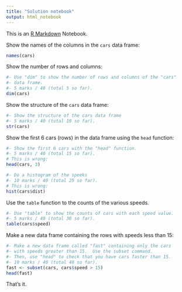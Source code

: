 ```yaml
---
title: "Solution notebook"
output: html_notebook
---
```


This is an [R Markdown](http://rmarkdown.rstudio.com) Notebook.

Show the names of the columns in the `cars` data frame:

```r
names(cars)
```

Show the number of rows and columns:

```r
#- Use "dim" to show the number of rows and columns of the "cars"
#- data frame.
#- 5 marks / 40 (total 5 so far).
dim(cars)
```

Show the structure of the `cars` data frame:

```r
#- Show the structure of the cars data frame
#- 5 marks / 40 (total 10 so far).
str(cars)
```

Show the first 6 cars (rows) in the data frame using the `head` function:

```r
#- Show the first 6 cars with the "head" function.
#- 5 marks / 40 (total 15 so far).
# This is wrong:
head(cars, 3)
```

```r
#- Do a histogram of the speeks
#- 10 marks / 40 (total 25 so far).
# This is wrong:
hist(cars$dist)
```

Use the `table` function to the counts of the various speeds.

```r
#- Use "table" to show the counts of cars with each speed value.
#- 5 marks / 40 (total 30 so far).
table(cars$speed)
```

Make a new data frame containing the rows with speeds less than 15:

```r
#- Make a new data frame called "fast" containing only the cars
#- with speeds greater than 15.  Use the subset command.
#- Then, use "head" to check that you have cars faster than 15.
#- 10 marks / 40 (total 40 so far).
fast <- subset(cars, cars$speed > 15)
head(fast)
```

That's it.
